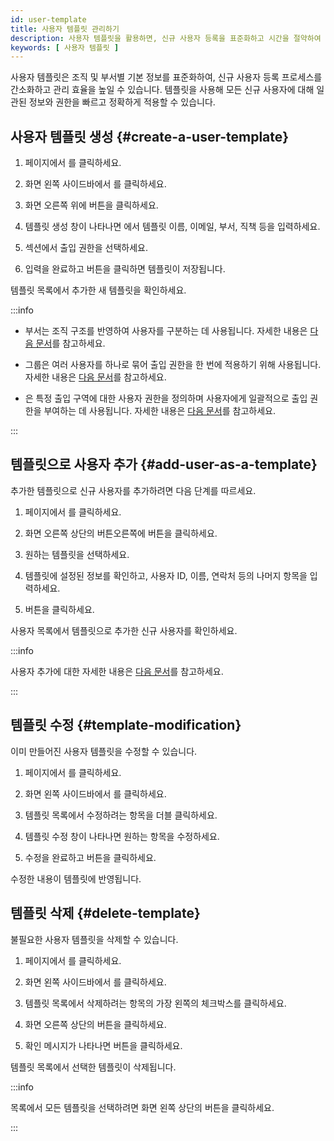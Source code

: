 ```yaml
---
id: user-template
title: 사용자 템플릿 관리하기
description: 사용자 템플릿을 활용하면, 신규 사용자 등록을 표준화하고 시간을 절약하여 효율적인 사용자 관리가 가능합니다.
keywords: [ 사용자 템플릿 ]
---
```


사용자 템플릿은 조직 및 부서별 기본 정보를 표준화하여, 신규 사용자 등록 프로세스를 간소화하고 관리 효율을 높일 수 있습니다. 템플릿을 사용해 모든 신규 사용자에 대해 일관된 정보와 권한을 빠르고 정확하게 적용할 수 있습니다.

## 사용자 템플릿 생성 {#create-a-user-template}

1. <Cmd sid='common.header.launcher' /> 페이지에서 <Cmd sid='common.header.user' />를 클릭하세요.

1. 화면 왼쪽 사이드바에서 <Cmd sid='team.sidebar.template' />를 클릭하세요.

1. 화면 오른쪽 위에 <Cmd sid='team.userTemplate.newTemplate' /> 버튼을 클릭하세요.

1. 템플릿 생성 창이 나타나면 <Cmd sid='team.user.information' />에서 템플릿 이름, 이메일, 부서, 직책 등을 입력하세요.

1. <Cmd sid='team.user.permission.title' /> 섹션에서 출입 권한을 선택하세요.

1. 입력을 완료하고 <Cmd sid='common.save' /> 버튼을 클릭하면 템플릿이 저장됩니다.

템플릿 목록에서 추가한 새 템플릿을 확인하세요.

:::info

* 부서는 조직 구조를 반영하여 사용자를 구분하는 데 사용됩니다. 자세한 내용은 [다음 문서](add-user#information)를 참고하세요.

* 그룹은 여러 사용자를 하나로 묶어 출입 권한을 한 번에 적용하기 위해 사용됩니다. 자세한 내용은 [다음 문서](user-group-manage)를 참고하세요.

* <Cmd sid='team.user.permission.accessGroup' />은 특정 출입 구역에 대한 사용자 권한을 정의하며 사용자에게 일괄적으로 출입 권한을 부여하는 데 사용됩니다. 자세한 내용은 [다음 문서](#)를 참고하세요.

:::


## 템플릿으로 사용자 추가 {#add-user-as-a-template}

추가한 템플릿으로 신규 사용자를 추가하려면 다음 단계를 따르세요.

1. <Cmd sid='common.header.launcher' /> 페이지에서 <Cmd sid='common.header.user' />를 클릭하세요.

1. 화면 오른쪽 상단의 <Cmd sid='team.user.dialog.newUser' /> 버튼오른쪽에 <IcDown/> 버튼을 클릭하세요.

1. 원하는 템플릿을 선택하세요.

1. 템플릿에 설정된 정보를 확인하고, 사용자 ID, 이름, 연락처 등의 나머지 항목을 입력하세요.

1. <Cmd sid='common.save' /> 버튼을 클릭하세요.

사용자 목록에서 템플릿으로 추가한 신규 사용자를 확인하세요.

:::info

사용자 추가에 대한 자세한 내용은 [다음 문서](add-user)를 참고하세요.

:::


## 템플릿 수정 {#template-modification}

이미 만들어진 사용자 템플릿을 수정할 수 있습니다.

1. <Cmd sid='common.header.launcher' /> 페이지에서 <Cmd sid='common.header.user' />를 클릭하세요.

1. 화면 왼쪽 사이드바에서 <Cmd sid='team.sidebar.template' />를 클릭하세요.

1. 템플릿 목록에서 수정하려는 항목을 더블 클릭하세요.

1. 템플릿 수정 창이 나타나면 원하는 항목을 수정하세요.

1. 수정을 완료하고 <Cmd sid='common.save' /> 버튼을 클릭하세요.

수정한 내용이 템플릿에 반영됩니다.


## 템플릿 삭제 {#delete-template}

불필요한 사용자 템플릿을 삭제할 수 있습니다.

1. <Cmd sid='common.header.launcher' /> 페이지에서 <Cmd sid='common.header.user' />를 클릭하세요.

1. 화면 왼쪽 사이드바에서 <Cmd sid='team.sidebar.template' />를 클릭하세요.

1. 템플릿 목록에서 삭제하려는 항목의 가장 왼쪽의 체크박스를 클릭하세요.

1. 화면 오른쪽 상단의 <Cmd sid='common.delete' /> 버튼을 클릭하세요.

1. 확인 메시지가 나타나면 <Cmd sid='common.acknowledge' /> 버튼을 클릭하세요.

템플릿 목록에서 선택한 템플릿이 삭제됩니다.

:::info

<Cmd sid='team.userTemplate.title' /> 목록에서 모든 템플릿을 선택하려면 화면 왼쪽 상단의 <Cmd sid='common.selectAll' /> 버튼을 클릭하세요.

:::